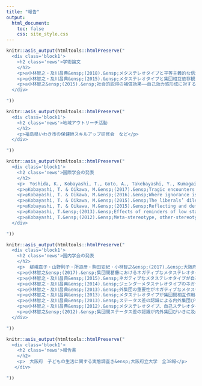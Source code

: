 ---
title: "報告"
output:
  html_document:
    toc: false
    css: site_style.css
---

```{r echo=FALSE}
knitr::asis_output(htmltools::htmlPreserve("
  <div class='block1'>
    <h2 class='news'>学術論文
    </h2>
    <p>◎小林智之・及川昌典&ensp;(2018).&ensp;メタステレオタイプと平等主義的な信念が集団間相互作用に及ぼす影響&ensp;心理学研究</p>
    <p>◎小林智之・及川昌典&ensp;(2015).&ensp;メタステレオタイプと集団相互依存観が外集団に対する反応に及ぼす影響&ensp;心理学研究</p>
    <p>◎小林智之&ensp;(2015).&ensp;社会的説得の補償効果――自己効力感形成に対する4つの情報源モデル――&ensp;ソーシャル・モチベーション研究</p>
  </div>

"))
```


```{r echo=FALSE}
knitr::asis_output(htmltools::htmlPreserve("
  <div class='block1'>
    <h2 class='news'>地域アウトリーチ活動
    </h2>
    <p>福島県いわき市の保健師スキルアップ研修会　など</p>
  </div>

"))
```


```{r echo=FALSE}
knitr::asis_output(htmltools::htmlPreserve("
  <div class='block1'>
    <h2 class='news'>国際学会の発表
    </h2>
    <p>　Yoshida, K., Kobayashi, T., Goto, A., Takebayashi, Y., Kumagai, A., Yasui, K., Kuroda, Y., Suenaga, K., Komiya, H., & Murakami, M.&ensp;(2018).&ensp;Improving risk communication skills for public health nurses after the Fukushima disaster.&ensp;The 21st East Asian Forum of Nursing Scholars & 11th International Nursing Conference</p>
    <p>◎Kobayashi, T. & Oikawa, M.&ensp;(2017).&ensp;Tragic encounters of the third kind: How negative meta-stereotype leads to infra-humanization.&ensp;The 18th annual meeting for Society for Personality and Social Psychology</p>
    <p>◎Kobayashi, T. & Oikawa, M.&ensp;(2016).&ensp;Where ignorance is bliss: Effect of intergroup contact on meta-stereotype.&ensp;The 17th annual meeting for Society for Personality and Social Psychology</p>
    <p>◎Kobayashi, T. & Oikawa, M.&ensp;(2015).&ensp;The liberals’ dilemma: Effects of negative meta-stereotypes on intergroup anxiety.&ensp;The 31th International Congress of Psychology</p>
    <p>◎Kobayashi, T. & Oikawa, M.&ensp;(2015).&ensp;Reflecting and deflecting meta-stereotypes: The moderating role of group-interdependence.&ensp;The 16th annual meeting for Society for Personality and Social Psychology</p>
    <p>◎Kobayashi, T.&ensp;(2013).&ensp;Effects of reminders of low status on out-group favoritism.&ensp;The 14th annual meeting for Society for Personality and Social Psychology</p>
    <p>◎Kobayashi, T.&ensp;(2012).&ensp;Meta-stereotype, other-stereotype, and self-stereotype.&ensp;2nd Doshisha-Chung-Ang Symposium of Psychological Science 2012</p>
  </div>

"))
```

```{r echo=FALSE}
knitr::asis_output(htmltools::htmlPreserve("
  <div class='block1'>
    <h2 class='news'>国内学会の発表
    </h2>
    <p>　嵯峨嘉子・山野則子・所道彦・駒田安紀・小林智之&ensp;(2017).&ensp;大阪府 子どもの生活に関する実態調査から見える子どもの貧困&ensp;貧困研究会第10回研究大会&ensp;（口頭）</p>
    <p>◎小林智之&ensp;(2017).&ensp;集団間葛藤におけるネガティブなメタステレオタイプの働き&ensp;日本心理学会第81回大会&ensp;（小講演）</p>
    <p>◎小林智之・及川昌典&ensp;(2015).&ensp;ネガティブなメタステレオタイプが自己肯定感に及ぼす影響&ensp;日本心理学会第79回大会&ensp;（ポスター）</p>
    <p>◎小林智之・及川昌典&ensp;(2014).&ensp;ジェンダーメタステレオタイプのネガティブ性の比較検討&ensp;日本心理学会第78回大会&ensp;（ポスター）</p>
    <p>◎小林智之・及川昌典&ensp;(2013).&ensp;外集団の重要性がネガティブなメタステレオタイプの働きへ及ぼす影響&ensp;日本社会心理学会第54回大会&ensp;（口頭）</p>
    <p>◎小林智之・及川昌典&ensp;(2013).&ensp;メタステレオタイプが集団間相互作用へ及ぼす影響&ensp;日本心理学会第77回大会&ensp;（ポスター）</p>
    <p>◎小林智之・及川昌典&ensp;(2013).&ensp;ステータス差の認識による内外集団びいき発生の検討&ensp;第11回関西動機づけ研究会&ensp;（口頭）</p>
    <p>◎小林智之・及川昌典&ensp;(2012).&ensp;メタステレオタイプ、自己ステレオタイプ、他者ステレオタイプの関係&ensp;日本社会心理学会第53回大会&ensp;（口頭）</p>
    <p>◎小林智之&ensp;(2012).&ensp;集団間ステータス差の認識が内外集団びいきに及ぼす影響&ensp;日本心理学会第76回大会&ensp;（ポスター）</p>
  </div>

"))
```


```{r echo=FALSE}
knitr::asis_output(htmltools::htmlPreserve("
  <div class='block1'>
    <h2 class='news'>報告書
    </h2>
    <p>　大阪府　子どもの生活に関する実態調査き&ensp;大阪府立大学　全38報</p>
   </div>

"))
```